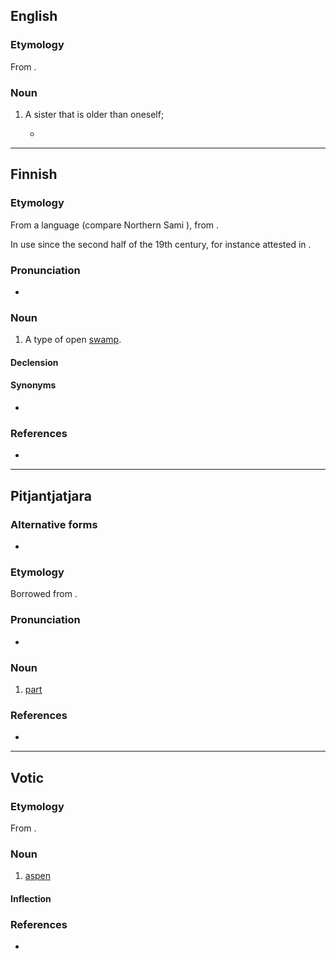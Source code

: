 {{also|A.A.P.A.}}
==English==

===Etymology===
From {{etyl|ur|en}}.

===Noun===
{{en-noun}}

# {{lb|en|rare}} A sister that is older than oneself; {{non-gloss definition|also used as a term of familiarity or respect toward a woman that is older.}}
#* {{quote-book|year=2006|author=Asha Ranawa|title=Woman's Triumph|page=46|url=http://books.google.com/books?id=WHr62QxPQSIC&pg=PA46&dq=aapa|passage=I am close to bhai and his wife ''Shaffo'', whom I call '''aapa''', who herself is a well-read person and a true soul-mate to her husband.}}

----

==Finnish==

===Etymology===
From a {{etyl|smi|fi}} language (compare Northern Sami {{m|se|áhpi||swamp, high seas}}), from {{etyl|non|fi}} {{m|non|haf}}.

In use since the second half of the 19th century, for instance attested in {{fi-attest|lonnrot1866_1880}}.

===Pronunciation===
* {{rhymes|ɑːpɑ|lang=fi}}

===Noun===
{{fi-noun}}

# A type of open [[swamp]].

====Declension====
{{fi-decl-kala|aa|p|v|a}}

====Synonyms====
* {{l|fi|aapasuo}}

===References===
* {{R:Hakkinen 2013}}

----

==Pitjantjatjara==

===Alternative forms===
* {{l|pjt|apa}}

===Etymology===
Borrowed from {{bor|pjt|en|half|notext=1}}.

===Pronunciation===
* {{IPA|/ˈaːpa/|[ˈɐːpɐ]|lang=pjt}}

===Noun===
{{head|pjt|noun}}

# [[part]]

===References===
* {{R:Goddard 1992}}

----

==Votic==

===Etymology===
From {{inh|vot|fiu-fin-pro|*haapa}}.

===Noun===
{{vot-noun|aavaa|aapaa}}

# [[aspen]]

====Inflection====
{{rfinfl|vot|noun}}

===References===
* {{R:vot:VKS}}

{{topics|vot|Trees}}